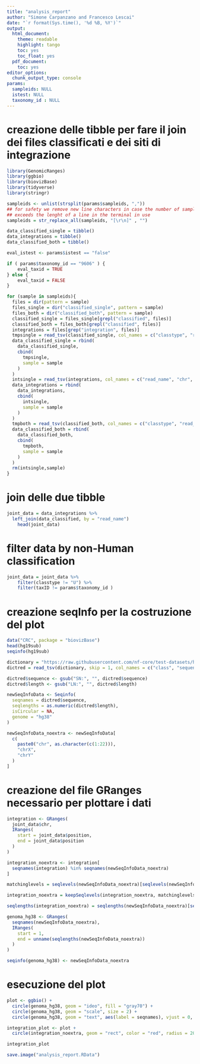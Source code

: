 ```yaml
---
title: "analysis_report"
author: "Simone Carpanzano and Francesco Lescai"
date: "`r format(Sys.time(), '%d %B, %Y')`"
output:
  html_document:
    theme: readable
    highlight: tango
    toc: yes
    toc_float: yes
  pdf_document:
    toc: yes
editor_options:
  chunk_output_type: console
params:
  sampleids: NULL
  istest: NULL
  taxonomy_id : NULL
---
```


# creazione delle tibble per fare il join dei files classificati e dei siti di integrazione

```r
library(GenomicRanges)
library(ggbio)
library(biovizBase)
library(tidyverse)
library(stringr)

sampleids <- unlist(strsplit(params$sampleids, ","))
## for safety we remove new line characters in case the number of samples
## exceeds the lenght of a line in the terminal in use
sampleids = str_replace_all(sampleids, "[\r\n]" , "")

data_classified_single = tibble()
data_integrations = tibble()
data_classified_both = tibble()

eval_istest <- params$istest == "false"

if ( params$taxonomy_id == "9606" ) {
    eval_taxid = TRUE
} else {
    eval_taxid = FALSE
}

for (sample in sampleids){
  files = dir(pattern = sample)
  files_single = dir("classified_single", pattern = sample)
  files_both = dir("classified_both", pattern = sample)
  classified_single = files_single[grepl("classified", files)]
  classified_both = files_both[grepl("classified", files)]
  integrations = files[grep("integration", files)]
  tmpsingle = read_tsv(classified_single, col_names = c("classtype", "read_name", "taxID", "length", "k-mers info"))
  data_classified_single = rbind(
    data_classified_single,
    cbind(
      tmpsingle,
      sample = sample
    )
  )
  intsingle = read_tsv(integrations, col_names = c("read_name", "chr", "position"))
  data_integrations = rbind(
    data_integrations,
    cbind(
      intsingle,
      sample = sample
    )
  )
  tmpboth = read_tsv(classified_both, col_names = c("classtype", "read_name", "taxID", "length", "k-mers info"))
  data_classified_both = rbind(
    data_classified_both,
    cbind(
      tmpboth,
      sample = sample
    )
  )
  rm(intsingle,sample)
}
```
# join delle due tibble

```r

joint_data = data_integrations %>%
  left_join(data_classified, by = "read_name")
    head(joint_data)
```

# filter data by non-Human classification

```r

joint_data = joint_data %>%
    filter(classtype != "U") %>%
    filter(taxID != params$taxonomy_id )
```


# creazione seqInfo per la costruzione del plot

```r

data("CRC", package = "biovizBase")
head(hg19sub)
seqinfo(hg19sub)

dictionary = "https://raw.githubusercontent.com/nf-core/test-datasets/hgtseq/testdata/reference/Homo_sapiens_assembly38.dict"
dictred = read_tsv(dictionary, skip = 1, col_names = c("class", "sequence", "length", "m5", "as", "url", "species"))

dictred$sequence <- gsub("SN:", "", dictred$sequence)
dictred$length <- gsub("LN:", "", dictred$length)

newSeqInfoData <- Seqinfo(
  seqnames = dictred$sequence,
  seqlengths = as.numeric(dictred$length),
  isCircular = NA,
  genome = "hg38"
)

newSeqInfoData_noextra <- newSeqInfoData[
  c(
    paste0("chr", as.character(c(1:22))),
    "chrX",
    "chrY"
  )
]
```
# creazione del file GRanges necessario per plottare i dati

```r

integration <- GRanges(
  joint_data$chr,
  IRanges(
    start = joint_data$position,
    end = joint_data$position
  )
)

integration_noextra <- integration[
  seqnames(integration) %in% seqnames(newSeqInfoData_noextra)
]

matchinglevels = seqlevels(newSeqInfoData_noextra)[seqlevels(newSeqInfoData_noextra) %in% seqlevels(integration_noextra)]

integration_noextra = keepSeqlevels(integration_noextra, matchinglevels)

seqlengths(integration_noextra) = seqlengths(newSeqInfoData_noextra)[seqlevels(newSeqInfoData_noextra) %in% seqlevels(integration_noextra)]

genoma_hg38 <- GRanges(
  seqnames(newSeqInfoData_noextra),
  IRanges(
    start = 1,
    end = unname(seqlengths(newSeqInfoData_noextra))
  )
)

seqinfo(genoma_hg38) <- newSeqInfoData_noextra
```
# esecuzione del plot

```r

plot <- ggbio() +
  circle(genoma_hg38, geom = "ideo", fill = "gray70") +
  circle(genoma_hg38, geom = "scale", size = 2) +
  circle(genoma_hg38, geom = "text", aes(label = seqnames), vjust = 0, size = 3)

integration_plot <- plot +
  circle(integration_noextra, geom = "rect", color = "red", radius = 20)

integration_plot
```

```r
save.image("analysis_report.RData")
```
